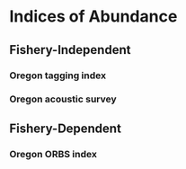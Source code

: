 # Indices of Abundance

## Fishery-Independent 


### Oregon tagging index 


### Oregon acoustic survey 






## Fishery-Dependent 

### Oregon ORBS index
